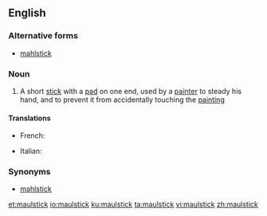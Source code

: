 ==English==

===Alternative forms===
* [[mahlstick]]

===Noun===
{{wikipedia}}
{{en-noun}}

# {{label|en|arts}} A short [[stick]] with a [[pad]] on one end, used by a [[painter]] to steady his hand, and to prevent it from accidentally touching the [[painting]]

====Translations====
{{trans-top}}
* French: {{t+|fr|appui-main|m}}
{{trans-mid}}
* Italian: {{t|it|appoggiamano|m}}
{{trans-bottom}}

===Synonyms===
* [[mahlstick]]

[[et:maulstick]]
[[io:maulstick]]
[[ku:maulstick]]
[[ta:maulstick]]
[[vi:maulstick]]
[[zh:maulstick]]